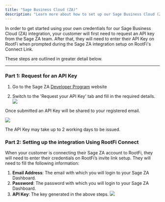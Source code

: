 ```yaml
---
title: "Sage Business Cloud (ZA)"
description: "Learn more about how to set up our Sage Business Cloud (ZA) integration."
---
```


In order to get started using your own credentials for our Sage Business Cloud (ZA) integration, your customer will first need to request an API key from the Sage ZA team. After that, they will need to enter their API Key on RootFi when prompted during the Sage ZA integration setup on RootFi's Connect Link.

These steps are outlined in greater detail below.

---

### Part 1: Request for an API Key

1. Go to the Sage ZA [Developer Program](https://accounting.sageone.co.za/Marketing/DeveloperProgram.aspx) website

1. Switch to the 'Request your API Key' tab and fill in the required details.
   ![](/images/e1efdce-image.png)

Once submitted an API Key will be shared to your registered email.

![](/images/bcc09cc-apikey_sample.png)

<Note> The API Key may take up to 2 working days to be issued. </Note>

### Part 2: Setting up the integration Using RootFi Connect

When your customer is connecting their Sage ZA account to RootFi, they will need to enter their credentials on RootFi’s invite link setup. They will need to fill the following information:

1.  **Email Address**: The email with which you will login to your Sage ZA Dashboard.
2.  **Password**: The password with which you will login to your Sage ZA Dashboard.
3.  **API Key**: The key generated in the above steps.
    ![](/images/sage_za/sage_za_connect.png)
